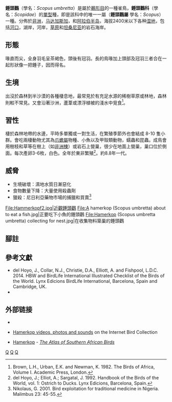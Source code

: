 {{Speciesbox
| taxon = Scopus umbretta
| binomial_authority = Gmelin, 1789
| image = Hamerkop (Scopus umbretta umbretta).jpg
| image_caption = 
| status = LC
| status_system = iucn3.1
| status_ref = <ref>BirdLife International. 2016. Scopus umbretta. The IUCN Red List of Threatened Species 2016: e.T22697356A93610351. http://dx.doi.org/10.2305/IUCN.UK.2016-3.RLTS.T22697356A93610351.en {{Wayback|url=http://dx.doi.org/10.2305/IUCN.UK.2016-3.RLTS.T22697356A93610351.en |date=20190701132802 }}. {{en}}</ref>
| grandparent_authority = Bonaparte, 1849
| parent_authority = Brisson, 1760
| range_map = Scopus umbretta distribution map.png
| range_map_caption = 分佈圖
| subdivision_ranks = 亞種
| subdivision = 
* ''T. c. umbretta''
* ''T. c. minor''
| synonyms =
}}

'''錘頭鸛'''（學名：''Scopus umbretta''）是屬於[[鵜形目|鵜形目]]的一種雀鳥，'''錘頭鸛科'''（學名：''Scopidae''）的[[單型|單型]]種，即是該科中的唯一一屬（'''錘頭鸛屬''' 學名：''Scopus''）一種。分佈於[[非洲|非洲]]，[[马达加斯加|马达加斯加]]，和[[阿拉伯半岛|阿拉伯半岛]]，海拔2400米以下各种[[湿地|湿地]]，包括[[河口|河口]]，湖岸，河岸，[[草原|草原]]和[[坦桑尼亚|坦桑尼亚]]的岩石海岸。

== 形態 ==
喙直而尖，全身羽毛呈茶褐色，頭後有冠羽。長的鳥喙加上頭部及冠羽三者合在一起形狀像一把錘子，因而得名。

== 生境 ==
出沒於森林到半沙漠的各種棲息地，最常見於有充足水源的稀樹草原或林地，森林則較不常見。又會沿著沙洲，蘆葦或漂浮植被的淺水中覓食<ref>Brown, L.H., Urban, E.K. and Newman, K. 1982. The Birds of Africa, Volume I. Academic Press, London.</ref>。

== 習性 ==
棲於森林地帶的水邊，平時多單獨或一對生活，在繁殖季節外也會結成 8-10 隻小群。會吃兩棲動物尤其為[[爪蟾屬|爪蟾屬]]物種、小魚以及甲殼類動物，蠕蟲和昆蟲。成鳥會用樹枝和草等在樹上（如[[非洲楝|非洲楝]]）或岩石上營巢，很少在地面上營巢，巢口位於側面。每次產卵3-6枚，白色。全年於東非繁殖<ref name=1992h>del Hoyo, J.; Elliot, A.; Sargatal, J. 1992. Handbook of the Birds of the World, vol. 1: Ostrich to Ducks. Lynx Edicions, Barcelona, Spain.</ref>。約8.8年一代。

== 威脅 ==
* 生境破壞：濕地水質日漸惡化
* 食物數量下降：大量使用殺蟲劑
* 獵殺：尼日利亞藥物市場的捕獵和買賣<ref>Nikolaus, G. 2001. Bird exploitation for traditional medicine in Nigeria. Malimbus 23: 45-55.</ref>

<gallery mode="packed-hover" heights="180">
File:Hammerkopf2.jpg|近觀錘頭鸛
File:A hamerkop (Scopus umbretta) about to eat a fish.jpg|正要吃下小魚的錘頭鸛
File:Hamerkop (Scopus umbretta umbretta) collecting for nest.jpg|在收集物料築巢的錘頭鸛
</gallery>

== 腳註 ==
{{reflist}}

== 參考文獻 ==
* del Hoyo, J., Collar, N.J., Christie, D.A., Elliott, A. and Fishpool, L.D.C. 2014. HBW and BirdLife International Illustrated Checklist of the Birds of the World. Lynx Edicions BirdLife International, Barcelona, Spain and Cambridge, UK.
* {{Cite book | author = 唐思賢 唐子明 唐仕敏 | title = 彩圖動物百科（鳥類） | publisher = 精英出版社 | date = 2003-07 | page = 29 | ISBN = 9629016435}}

== 外部链接 ==
* {{commonscat-inline|Scopus umbretta|Hamerkop}}
*{{En}}[http://ibc.lynxeds.com/species/hamerkop-scopus-umbretta Hamerkop videos, photos and sounds] {{Wayback|url=http://ibc.lynxeds.com/species/hamerkop-scopus-umbretta |date=20131213111025 }} on the Internet Bird Collection
*{{En}}[http://sabap2.adu.org.za/docs/sabap1/081.pdf Hamerkop] {{Wayback|url=http://sabap2.adu.org.za/docs/sabap1/081.pdf |date=20110107030057 }} - ''[[Southern_African_Bird_Atlas_Project|The Atlas of Southern African Birds]]''
{{taxonbar|from= Q652151}}
[[Category:鹈形目|Q]]
[[Category:鸛形目|Q]]
[[Category:非洲鳥類|Q]]